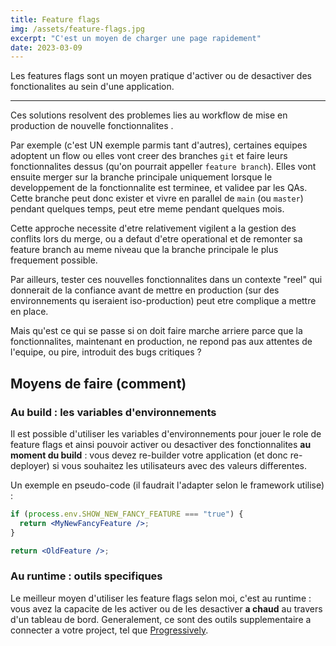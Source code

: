 ```yaml
---
title: Feature flags
img: /assets/feature-flags.jpg
excerpt: "C'est un moyen de charger une page rapidement"
date: 2023-03-09
---
```


Les features flags sont un moyen pratique d'activer ou de desactiver des fonctionalites au sein d'une application.

---

Ces solutions resolvent des problemes lies au workflow de mise en production de nouvelle fonctionnalites .

Par exemple (c'est UN exemple parmis tant d'autres), certaines equipes adoptent un flow ou elles vont creer des branches `git` et faire leurs fonctionnalites dessus (qu'on pourrait appeller `feature branch`). Elles vont ensuite merger sur la branche principale uniquement lorsque le developpement de la fonctionnalite est terminee, et validee par les QAs. Cette branche peut donc exister et vivre en parallel de `main` (ou `master`) pendant quelques temps, peut etre meme pendant quelques mois.

Cette approche necessite d'etre relativement vigilent a la gestion des conflits lors du merge, ou a defaut d'etre operational et de remonter sa feature branch au meme niveau que la branche principale le plus frequement possible.

Par ailleurs, tester ces nouvelles fonctionnalites dans un contexte "reel" qui donnerait de la confiance avant de mettre en production (sur des environnements qu iseraient iso-production) peut etre complique a mettre en place.

Mais qu'est ce qui se passe si on doit faire marche arriere parce que la fonctionnalites, maintenant en production, ne repond pas aux attentes de l'equipe, ou pire, introduit des bugs critiques ?

## Moyens de faire (comment)

### Au build : les variables d'environnements

Il est possible d'utiliser les variables d'environnements pour jouer le role de feature flags et ainsi pouvoir activer ou desactiver des fonctionnalites **au moment du build** : vous devez re-builder votre application (et donc re-deployer) si vous souhaitez les utilisateurs avec des valeurs differentes.

Un exemple en pseudo-code (il faudrait l'adapter selon le framework utilise) :

```jsx
if (process.env.SHOW_NEW_FANCY_FEATURE === "true") {
  return <MyNewFancyFeature />;
}

return <OldFeature />;
```

### Au runtime : outils specifiques

Le meilleur moyen d'utiliser les feature flags selon moi, c'est au runtime : vous avez la capacite de les activer ou de les desactiver **a chaud** au travers d'un tableau de bord. Generalement, ce sont des outils supplementaire a connecter a votre project, tel que [Progressively](https://progressively.app).
